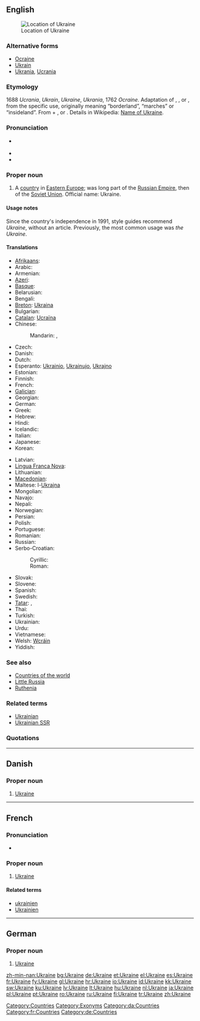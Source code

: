 ==English==
{{wikipedia}}
{{wikipedia|Name of Ukraine}}
[[Image:LocationUkraine.png|thumb|Location of Ukraine]]

===Alternative forms===
* [[Ocraine]] {{qualifier|obsolete}}
* [[Ukrain]] {{qualifier|obsolete}}
* [[Ukrania]], [[Ucrania]] {{qualifier|obsolete}}

===Etymology===
1688 ''Ucrania'', ''Ukrain'', ''Ukraine'', ''Ukrania'', 1762 ''Ocraine''. Adaptation of {{etyl|pl}} {{term|Ukraina|lang=pl}}, {{etyl|ru}} {{term|Украина||tr=Ukraína|lang=ru}}, or {{etyl|uk}} {{term|Україна||tr=Ukraḯna|lang=uk}}, from the specific use, originally meaning “borderland”,  “marches” or “insideland”.  From {{etyl|orv}} {{term|оу||at|tr=u|lang=orv|sc=Cyrs}} + {{term|краи||edge|tr=krai|lang=orv|sc=Cyrs}}, or {{term|край||land|tr=край|lang=uk}}.  Details in Wikipedia: [[w:Name of Ukraine|Name of Ukraine]].

===Pronunciation===
* {{a|UK|US}} {{IPA|/juˈkɹeɪn/}}
* {{audio|en-us-Ukraine.ogg|Audio (US)}}
* {{rhymes|eɪn}}

===Proper noun===
{{en-proper noun}}

# A [[country]] in [[Eastern Europe]]; was long part of the [[Russian Empire]], then of the [[Soviet Union]]. Official name: Ukraine.

====Usage notes====
Since the country's independence in 1991, style guides recommend ''Ukraine'', without an article.  Previously, the most common usage was ''the Ukraine''.

====Translations====
{{trans-top|Eastern European country}}
* [[Afrikaans]]: {{t-|af|Oekraïne|xs=Afrikaans}}
* Arabic: {{t-|ar|أوكرانيا|f|tr='ukraaniya}}
* Armenian: {{t-|hy|Ուկրաինա|tr=Ukraina}}
* [[Azeri]]: {{t+|az|Ukrayna|xs=Azeri}}
* [[Basque]]: {{t+|eu|Ukraina|xs=Basque}}
* Belarusian: {{t-|be|Украіна|f|tr=Ukraína|xs=Belarusian}}
* Bengali: {{t|bn|ইউক্রেন|sc=Beng|xs=Bengali}}
* [[Breton]]: [[Ukraina]]
* Bulgarian: {{t+|bg|Украйна|tr=Ukrájna}}
* [[Catalan]]: [[Ucraïna]] {{f}}
* Chinese:
*: Mandarin: {{t-|cmn|烏克蘭|sc=Hani}},  {{t-|cmn|乌克兰|tr=Wūkèlán|sc=Hani}}
* Czech: {{t+|cs|Ukrajina|f}}
* Danish: {{t-|da|Ukraine}}
* Dutch: {{t+|nl|Oekraïne}}
* Esperanto: [[Ukrainio]], [[Ukrainujo]], [[Ukrajno]]
* Estonian: {{t+|et|Ukraina}}
* Finnish: {{t+|fi|Ukraina}}
* French: {{t+|fr|Ukraine}}
* [[Galician]]: {{t+|gl|Ucraína|f|xs=Galician}}
* Georgian: {{t|ka|უკრაინა|tr=ukraina|sc=Geor|xs=Georgian}}
* German: {{t+|de|Ukraine|f}}
* Greek: {{t+|el|Ουκρανία|f|tr=Oukranía}}
* Hebrew: {{t-|he|אוקראינה|tr=Ukraína}}
* Hindi: {{t|hi|यूक्रेन|tr=yūkrēn|xs=Hindi}}
* Icelandic: {{t+|is|Úkraína|f}}
* Italian: {{t+|it|Ucraina|f}}
* Japanese: {{t-|ja|ウクライナ|tr=Ukuraina}}
* Korean: {{t+|ko|우크라이나|tr=Ukeuraina|sc=Hang}}
{{trans-mid}}
* Latvian: {{t+|lv|Ukraina|xs=Latvian}}
* [[Lingua Franca Nova]]: {{tø|lfn|Ucraina}}
* Lithuanian: {{t+|lt|Ukraina|xs=Lithuanian}}
* [[Macedonian]]: {{t+|mk|Украина|f|tr=Ukráina}}
* Maltese: l-[[Ukrajna]]
* Mongolian: {{t|mn|Украйн|tr=Ukrayn|sc=Cyrl|xs=Mongolian}}
* Navajo: {{tø|nv|Yóókwein}}
* Nepali: {{t|ne|युक्रेन|sc=Deva|xs=Nepali}}
* Norwegian: {{t+|no|Ukraina}}
* Persian: {{t|fa|اوکراین|xs=Persian}}
* Polish: {{t+|pl|Ukraina|f}}
* Portuguese: {{t+|pt|Ucrânia|f}}
* Romanian: {{t+|ro|Ucraina|f}}
* Russian: {{t+|ru|Украина|f|tr=Ukraína}}
* Serbo-Croatian:
*: Cyrillic: {{t|sh|Украјина|f|alt=У̀крајина|sc=Cyrl}}
*: Roman: {{t|sh|Ukrajina|f|alt=Ùkrajina}}
* Slovak: {{t-|sk|Ukrajina|f}}
* Slovene: {{t+|sl|Ukrajina|f}}
* Spanish: {{t+|es|Ucrania|f}}
* Swedish: {{t+|sv|Ukraina}}
* [[Tatar]]: {{t-|tt|Украина|sc=Cyrl|xs=Tatar}},  {{t+|tt|Ukraina|sc=Latn|xs=Tatar}}
* Thai: {{t|th|ยูเครน|tr=yoo-krayn}}
* Turkish: {{t+|tr|Ukrayna}}
* Ukrainian: {{t+|uk|Україна|f|tr=Ukrajína|xs=Ukrainian}}
* Urdu: {{t|ur|یوکرین|xs=Urdu}}
* Vietnamese: {{t-|vi|Ukraina|xs=Vietnamese}}
* Welsh: [[Wcráin]]
* Yiddish: {{t-|yi|אוקראַינע|tr=Ukraíne|sc=yi-Hebr|xs=Yiddish}}
{{trans-bottom}}

===See also===
* [[Appendix:Countries of the world|Countries of the world]]
* [[Little Russia]]
* [[Ruthenia]]

===Related terms===
* [[Ukrainian]]
* [[Ukrainian SSR]]

===Quotations===
{{seeCites}}

[[Category:Countries]]
[[Category:Exonyms]]
[[Category:Ukraine| ]]

----

==Danish==

===Proper noun===
{{infl|da|proper noun}}

# [[#English|Ukraine]]

[[Category:da:Countries]]

----

==French==

===Pronunciation===
* {{audio|Fr-l'Ukraine-fr Be.ogg|audio}}

===Proper noun===
{{infl|fr|proper noun|g=f}}

# [[#English|Ukraine]]

====Related terms====
* [[ukrainien]]
* [[Ukrainien]]

[[Category:fr:Countries]]

----

==German==

===Proper noun===
{{infl|de|proper noun|g=f}}

# [[#English|Ukraine]]

[[Category:de:Countries]]

[[zh-min-nan:Ukraine]]
[[bg:Ukraine]]
[[de:Ukraine]]
[[et:Ukraine]]
[[el:Ukraine]]
[[es:Ukraine]]
[[fr:Ukraine]]
[[fy:Ukraine]]
[[gl:Ukraine]]
[[hr:Ukraine]]
[[io:Ukraine]]
[[id:Ukraine]]
[[kk:Ukraine]]
[[sw:Ukraine]]
[[ku:Ukraine]]
[[lv:Ukraine]]
[[lt:Ukraine]]
[[hu:Ukraine]]
[[nl:Ukraine]]
[[ja:Ukraine]]
[[pl:Ukraine]]
[[pt:Ukraine]]
[[ro:Ukraine]]
[[ru:Ukraine]]
[[fi:Ukraine]]
[[tr:Ukraine]]
[[zh:Ukraine]]